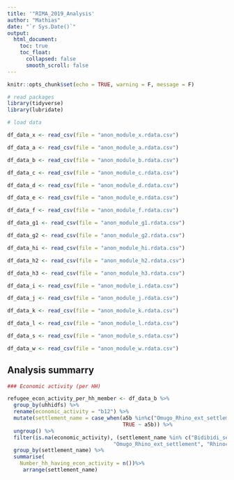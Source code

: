 ```yaml
---
title: '"RIMA_2019_Analysis'
author: "Mathias"
date: "`r Sys.Date()`"
output:
  html_document:
    toc: true
    toc_float:
      collapsed: false
      smooth_scroll: false
---
```


```r
knitr::opts_chunk$set(echo = TRUE, warning = F, message = F)

# read packages
library(tidyverse)
library(lubridate)

# load data

df_data_x <- read_csv(file = "anon_module_x.rdata.csv")

df_data_a <- read_csv(file = "anon_module_a.rdata.csv")

df_data_b <- read_csv(file = "anon_module_b.rdata.csv")

df_data_c <- read_csv(file = "anon_module_c.rdata.csv")

df_data_d <- read_csv(file = "anon_module_d.rdata.csv")

df_data_e <- read_csv(file = "anon_module_e.rdata.csv")

df_data_f <- read_csv(file = "anon_module_f.rdata.csv")

df_data_g1 <- read_csv(file = "anon_module_g1.rdata.csv")

df_data_g2 <- read_csv(file = "anon_module_g2.rdata.csv")

df_data_hi <- read_csv(file = "anon_module_hi.rdata.csv")

df_data_h2 <- read_csv(file = "anon_module_h2.rdata.csv")

df_data_h3 <- read_csv(file = "anon_module_h3.rdata.csv")

df_data_i <- read_csv(file = "anon_module_i.rdata.csv")

df_data_j <- read_csv(file = "anon_module_j.rdata.csv")

df_data_k <- read_csv(file = "anon_module_k.rdata.csv")

df_data_l <- read_csv(file = "anon_module_l.rdata.csv")

df_data_s <- read_csv(file = "anon_module_s.rdata.csv")

df_data_w <- read_csv(file = "anon_module_w.rdata.csv")

```

## Analysis summarry



```r
### Economic activity (per HH)

refugee_econ_activity_per_hh_member <- df_data_b %>%
  group_by(uhhidfs) %>% 
  rename(economic_activity = "b12") %>% 
  mutate(settlement_name = case_when(a5b %in%c("Omugo_Rhino_ext_settlement") ~ "Rhinocamp_settlement",
                                     TRUE ~ a5b)) %>%
  ungroup() %>% 
  filter(is.na(economic_activity), (settlement_name %in% c("Bidibidi_settlement", "Nakivale_settlement", "Palabeck_settlement", 
                                  "Omugo_Rhino_ext_settlement", "Rhinocamp_settlement") & hh_type == 1))%>% 
  group_by(settlement_name) %>% 
  summarise(
    Number_hh_having_econ_activity = n())%>%
     arrange(settlement_name)

```

